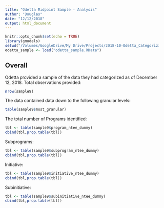 ```yaml
---
title: "Odetta Midpoint Sample - Analysis"
author: "Douglas"
date: "12/12/2018"
output: html_document
---
```


```r
knitr::opts_chunk$set(echo = TRUE)
library(gmodels)
setwd("/Volumes/GoogleDrive/My Drive/Projects/2018-10-Odetta_Categorizing_Program_Areas/SampleData/odetta_midpoint_sample")
odetta_sample <- load("odetta_sample.RData")
```


## Overall
Odetta provided a sample of the data they had categorized as of December 12, 2018. Total observations provided: 
```r
nrow(sample9)
```

The data contained data down to the following granular levels:
```r
table(sample9$most_granular)
```

The total number of Programs identified:
```r
tbl <- table(sample9$program_ntee_dummy)
cbind(tbl,prop.table(tbl))
```
Subprograms:
```r
tbl <- table(sample9$subprogram_ntee_dummy)
cbind(tbl,prop.table(tbl))
```
Initiative:
```r
tbl <- table(sample9$initiative_ntee_dummy)
cbind(tbl,prop.table(tbl))
```
Subinitiative:
```r
tbl <- table(sample9$subinitiative_ntee_dummy)
cbind(tbl,prop.table(tbl))
```


